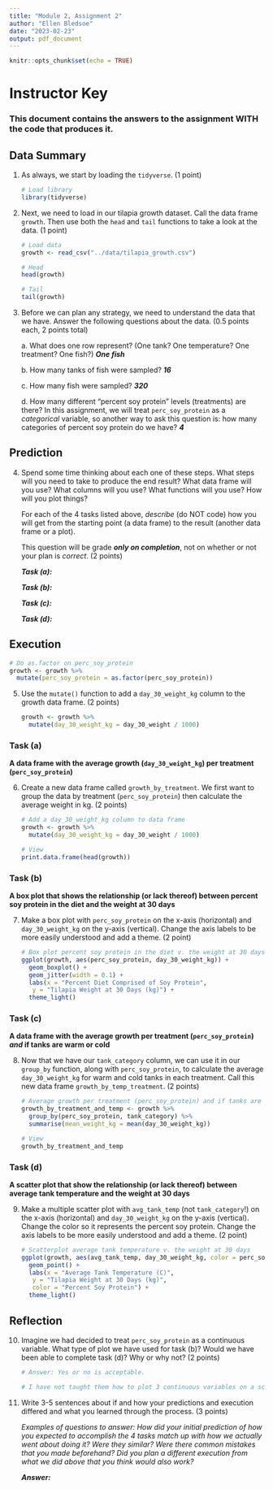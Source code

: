```yaml
---
title: "Module 2, Assignment 2"
author: "Ellen Bledsoe"
date: "2023-02-23"
output: pdf_document
---
```


```r
knitr::opts_chunk$set(echo = TRUE)
```

# Instructor Key

### This document contains the answers to the assignment WITH the code that produces it.

## Data Summary

1.  As always, we start by loading the `tidyverse`. (1 point)

    ```r
    # Load library
    library(tidyverse)
    ```

2.  Next, we need to load in our tilapia growth dataset. Call the data frame `growth`. Then use both the `head` and `tail` functions to take a look at the data. (1 point)

    ```r
    # Load data
    growth <- read_csv("../data/tilapia_growth.csv")

    # Head
    head(growth)

    # Tail
    tail(growth)
    ```

3.  Before we can plan any strategy, we need to understand the data that we have. Answer the following questions about the data. (0.5 points each, 2 points total)

    a\. What does one row represent? (One tank? One temperature? One treatment? One fish?) ***One fish***

    b\. How many tanks of fish were sampled? ***16***

    c\. How many fish were sampled? ***320***

    d\. How many different "percent soy protein" levels (treatments) are there? In this assignment, we will treat `perc_soy_protein` as a *categorical* variable, so another way to ask this question is: how many categories of percent soy protein do we have? ***4***

## Prediction

4.  Spend some time thinking about each one of these steps. What steps will you need to take to produce the end result? What data frame will you use? What columns will you use? What functions will you use? How will you plot things?

    For each of the 4 tasks listed above, *describe* (do NOT code) how you will get from the starting point (a data frame) to the result (another data frame or a plot).

    This question will be grade ***only on completion***, not on whether or not your plan is *correct*. (2 points)

    ***Task (a):***

    ***Task (b):***

    ***Task (c):***

    ***Task (d):***

## Execution

```r
# Do as.factor on perc_soy_protein
growth <- growth %>% 
  mutate(perc_soy_protein = as.factor(perc_soy_protein))
```

5.  Use the `mutate()` function to add a `day_30_weight_kg` column to the growth data frame. (2 points)

    ```r
    growth <- growth %>% 
      mutate(day_30_weight_kg = day_30_weight / 1000)
    ```

### Task (a)

**A data frame with the average growth (`day_30_weight_kg`) per treatment (`perc_soy_protein`)**

6.  Create a new data frame called `growth_by_treatment`. We first want to group the data by treatment (`perc_soy_protein`) then calculate the average weight in kg. (2 points)

    ```r
    # Add a day_30_weight_kg column to data frame
    growth <- growth %>%
      mutate(day_30_weight_kg = day_30_weight / 1000)

    # View
    print.data.frame(head(growth))
    ```

### Task (b)

**A box plot that shows the relationship (or lack thereof) between percent soy protein in the diet and the weight at 30 days**

7.  Make a box plot with `perc_soy_protein` on the x-axis (horizontal) and `day_30_weight_kg` on the y-axis (vertical). Change the axis labels to be more easily understood and add a theme. (2 point)

    ```r
    # Box plot percent soy protein in the diet v. the weight at 30 days
    ggplot(growth, aes(perc_soy_protein, day_30_weight_kg)) +
      geom_boxplot() +
      geom_jitter(width = 0.1) +
      labs(x = "Percent Diet Comprised of Soy Protein",
       y = "Tilapia Weight at 30 Days (kg)") +
      theme_light()
    ```

### Task (c)

**A data frame with the average growth per treatment (`perc_soy_protein`) *and* if tanks are warm or cold**

8.  Now that we have our `tank_category` column, we can use it in our `group_by` function, along with `perc_soy_protein`, to calculate the average `day_30_weight_kg` for warm and cold tanks in each treatment. Call this new data frame `growth_by_temp_treatment`. (2 points)

    ```r
    # Average growth per treatment (perc_soy_protein) and if tanks are warm or cold
    growth_by_treatment_and_temp <- growth %>%
      group_by(perc_soy_protein, tank_category) %>%
      summarise(mean_weight_kg = mean(day_30_weight_kg))

    # View
    growth_by_treatment_and_temp
    ```

### Task (d)

**A scatter plot that show the relationship (or lack thereof) between average tank temperature and the weight at 30 days**

9.  Make a multiple scatter plot with `avg_tank_temp` (not `tank_category`!) on the x-axis (horizontal) and `day_30_weight_kg` on the y-axis (vertical). Change the color so it represents the percent soy protein. Change the axis labels to be more easily understood and add a theme. (2 point)

    ```r
    # Scatterplot average tank temperature v. the weight at 30 days
    ggplot(growth, aes(avg_tank_temp, day_30_weight_kg, color = perc_soy_protein)) +
      geom_point() +
      labs(x = "Average Tank Temperature (C)",
       y = "Tilapia Weight at 30 Days (kg)",
       color = "Percent Soy Protein") +
      theme_light()
    ```

## Reflection

10. Imagine we had decided to treat `perc_soy_protein` as a continuous variable. What type of plot we have used for task (b)? Would we have been able to complete task (d)? Why or why not? (2 points)

    ```r
    # Answer: Yes or no is acceptable. 

    # I have not taught them how to plot 3 continuous variables on a scatter plot, but it is doable. If they say no, you can only plot 2 continuous and 1 categorical, that is valid. If they say you can plot 3 because you can use color as a spectrum, that is also viable. Just make sure they explain why it would (or would not) work.
    ```

11. Write 3-5 sentences about if and how your predictions and execution differed and what you learned through the process. (3 points)

    *Examples of questions to answer: How did your initial prediction of how you expected to accomplish the 4 tasks match up with how we actually went about doing it? Were they similar? Were there common mistakes that you made beforehand? Did you plan a different execution from what we did above that you think would also work?*

    ***Answer:***
